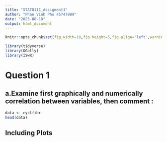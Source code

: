 ```yaml
---
title: "STAT8111_Assigment1"
author: "Phan Vinh Phu 45747989"
date: "2023-08-18"
output: html_document
---
```


```r
knitr::opts_chunk$set(fig.width=10,fig.height=5,fig.align='left',warning=FALSE,message=FALSE,echo=TRUE)
```

```r
library(tidyverse)
library(GGally)
library(ISwR)
```

# Question 1

## a.Examine first graphically and numerically correlation between variables, then comment :

```r
data <- cystfibr
head(data)
```

## Including Plots


